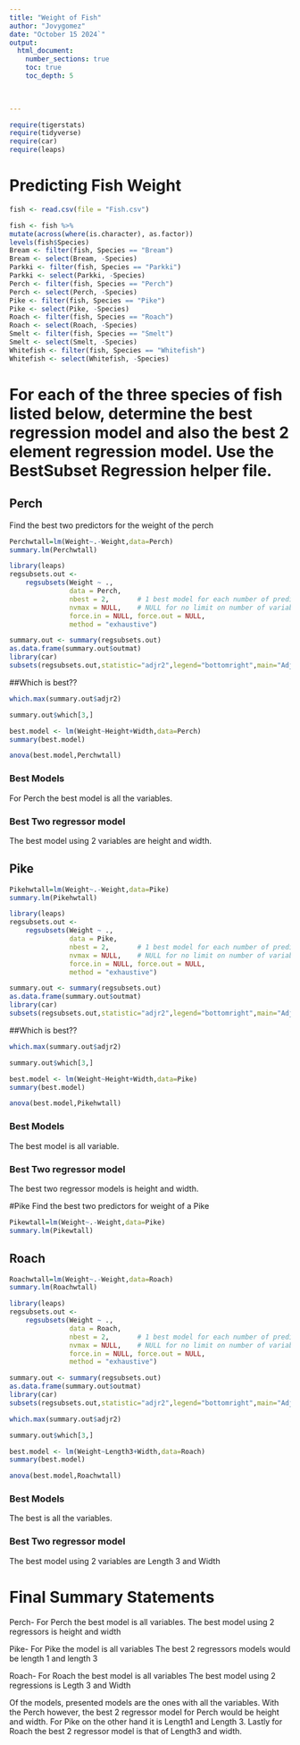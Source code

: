 ```yaml
---
title: "Weight of Fish"
author: "Jovygomez"
date: "October 15 2024`"  
output: 
  html_document:
    number_sections: true
    toc: true
    toc_depth: 5

 
    
---
```



```r
require(tigerstats)
require(tidyverse)
require(car)
require(leaps)
```

# Predicting Fish Weight
```r
fish <- read.csv(file = "Fish.csv")
```

```r
 
fish <- fish %>%
mutate(across(where(is.character), as.factor))
levels(fish$Species)
Bream <- filter(fish, Species == "Bream")
Bream <- select(Bream, -Species) 
Parkki <- filter(fish, Species == "Parkki")
Parkki <- select(Parkki, -Species) 
Perch <- filter(fish, Species == "Perch")
Perch <- select(Perch, -Species) 
Pike <- filter(fish, Species == "Pike")
Pike <- select(Pike, -Species) 
Roach <- filter(fish, Species == "Roach")
Roach <- select(Roach, -Species) 
Smelt <- filter(fish, Species == "Smelt")
Smelt <- select(Smelt, -Species) 
Whitefish <- filter(fish, Species == "Whitefish")
Whitefish <- select(Whitefish, -Species) 
```

# For each of the three species of fish listed below, determine the best regression model and also the best 2 element regression model. Use the BestSubset Regression helper file.


## Perch

Find the best two predictors for the weight of the perch 

```r
Perchwtall=lm(Weight~.-Weight,data=Perch)
summary.lm(Perchwtall)
```


```r
library(leaps)
regsubsets.out <-
    regsubsets(Weight ~ .,
               data = Perch,
               nbest = 2,       # 1 best model for each number of predictors
               nvmax = NULL,    # NULL for no limit on number of variables
               force.in = NULL, force.out = NULL,
               method = "exhaustive")

summary.out <- summary(regsubsets.out)
as.data.frame(summary.out$outmat)
library(car)
subsets(regsubsets.out,statistic="adjr2",legend="bottomright",main="Adjusted R^2")
```


##Which is best??  

```r
which.max(summary.out$adjr2)
```
```r
summary.out$which[3,]
```

```r
best.model <- lm(Weight~Height+Width,data=Perch)
summary(best.model)
```

```r
anova(best.model,Perchwtall)
``` 


### Best Models

  For Perch the best model is all the variables. 


### Best Two regressor model

   The best model using 2 variables are height and width.     


## Pike

```r
Pikehwtall=lm(Weight~.-Weight,data=Pike)
summary.lm(Pikehwtall)
```


```r
library(leaps)
regsubsets.out <-
    regsubsets(Weight ~ .,
               data = Pike,
               nbest = 2,       # 1 best model for each number of predictors
               nvmax = NULL,    # NULL for no limit on number of variables
               force.in = NULL, force.out = NULL,
               method = "exhaustive")

summary.out <- summary(regsubsets.out)
as.data.frame(summary.out$outmat)
library(car)
subsets(regsubsets.out,statistic="adjr2",legend="bottomright",main="Adjusted R^2")
```


  
##Which is best??  

```r
which.max(summary.out$adjr2)
```
```r
summary.out$which[3,]
```

```r
best.model <- lm(Weight~Height+Width,data=Pike)
summary(best.model)
```


```r
anova(best.model,Pikehwtall)
``` 


### Best Models

The best model is all variable. 


### Best Two regressor model

The best two regressor models is height and width.  


#Pike 
Find the best two predictors for weight of a Pike 

```r
Pikewtall=lm(Weight~.-Weight,data=Pike)
summary.lm(Pikewtall)
```



## Roach

```r
Roachwtall=lm(Weight~.-Weight,data=Roach)
summary.lm(Roachwtall)
```

```r
library(leaps)
regsubsets.out <-
    regsubsets(Weight ~ .,
               data = Roach,
               nbest = 2,       # 1 best model for each number of predictors
               nvmax = NULL,    # NULL for no limit on number of variables
               force.in = NULL, force.out = NULL,
               method = "exhaustive")

summary.out <- summary(regsubsets.out)
as.data.frame(summary.out$outmat)
library(car)
subsets(regsubsets.out,statistic="adjr2",legend="bottomright",main="Adjusted R^2")
```
```r
which.max(summary.out$adjr2)
```
```r
summary.out$which[3,]
```

```r
best.model <- lm(Weight~Length3+Width,data=Roach)
summary(best.model)
```


```r
anova(best.model,Roachwtall)
```


### Best Models
The best is all the variables. 

### Best Two regressor model
The best model using 2 variables are Length 3 and Width 

# Final Summary Statements

Perch- For Perch the best model is all variables.
The best model using 2 regressors is height and width

Pike- For Pike the model is all variables
The best 2 regressors models would be length 1 and length 3

Roach- For Roach the best model is all variables 
The best model using 2 regressions is Legth 3 and Width 

Of the models, presented models are the ones with all the variables. With the Perch however, the best 2 regressor model for Perch would be height and width. For Pike on the other hand it is Length1 and Length 3. Lastly for Roach the best 2 regressor model is that of Length3 and width. 
